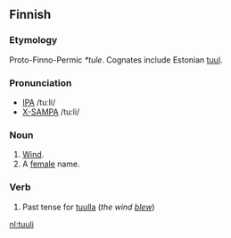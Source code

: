 ==Finnish==
===Etymology===
Proto-Finno-Permic ''*tule''.  Cognates include Estonian [[tuul]]. 

===Pronunciation===
*[[w:IPA|IPA]] /tuːli/
*[[w:X-SAMPA|X-SAMPA]] /tu:li/

===Noun===

# [[Wind]].
# A [[female]] name.


===Verb===

# Past tense for [[tuulla]] (''the wind [[blew]]'')

[[nl:tuuli]]